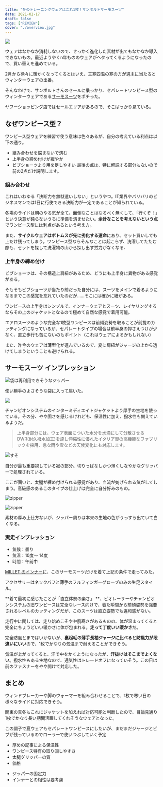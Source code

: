 ```yaml
---
title: "冬のトレーニングウェアはこれ1枚！サンボルトサーモスーツ"
date: 2021-02-17
draft: false
tags: ["REVIEW"]
cover: "./overview.jpg"
---
```


![ ](./overview.jpg)

ウェアはなかなか消耗しないので、せっかく進化した素材が出てもなかなか導入できないもの。最近ようやくn年もののウェアがヘタってくるようになったので、買い替えを進めている。

2月から徐々に暖かくなってくるとはいえ、三寒四温の寒の方が週末に当たるとウィンターウェアの出番。

そんなわけで、サンボルトさんのセールに乗っかり、セパレートワンピース型のウィンターウェアである[サーモスーツ](http://sunvolt.co.jp/item/s-ride_tseo.html)をポチった。

<LinkBox
  url="https://store.shopping.yahoo.co.jp/sunvolt-store/fma2017s2f.html"
  linkUrl="https://ck.jp.ap.valuecommerce.com/servlet/referral?sid=3171302&pid=887657037&vc_url=https%3A%2F%2Fstore.shopping.yahoo.co.jp%2Fsunvolt-store%2Ffma2017s2f.html"
/>

ヤフーショッピング店ではセールエリアがあるので、そこばっかり見ている。

## なぜワンピース型？

ワンピース型ウェアを練習で使う意味は色々あるが、自分の考えている利点は以下の通り。

- 組み合わせを悩まないで済む
- 上半身の締め付けが緩やか
- ビブショーツより用を足しやすい
  最後の点は、特に解説する部分もないので前の2点だけ説明します。

### 組み合わせ

これはいわゆる「決断力を無駄遣いしない」というやつ。IT業界やバリバリのビジネスマンでは1日に行使できる決断力が一定であることが知られている。

冬場のライドは朝のやる気が全て。面倒なことはなるべく無くして、「行くぞ！」という決意が鈍らないうちに準備を済ませたい。**余計なことを考えないという点**でワンピース型には利点があるという考え方。

また、**サイクルウェアはボトムスが先に劣化する運命**にあり、セット買いしても上だけ残ってしまう。ワンピース型ならそんなことは起こらず、洗濯してたたむ際も、セットを探して洗濯物の山から探し出す労力がなくなる、

### 上半身の締め付け

ビブショーツは、その構造上肩紐があるため、どうにも上半身に異物がある感覚がある。

そもそもビブショーツが当たり前だった自分には、スーツをメインで着るようになるまでこの感覚を忘れていたのだが……そこには確かに紐がある。

ワンピースの上半身はシンプルで、インナーウェアとスーツ、レイヤリングするならその上のジャケットとなるので極めて自然な感覚で着用可能。

エアロスーツのような完全な1枚型ワンピースは前傾姿勢を取ることが前提のカッティングになっているが、セパレートタイプの場合は前半身の押さえつけが少なく、直立歩行も苦にないのもポイント（これはウェアによるかもしれない）

また、昨今のウェアは薄型化が進んでいるので、夏に肩紐がジャージの上から透けてしまうということも避けられる。

## サーモスーツ インプレッション

![袋は再利用できそうなジッパー](./packing.jpg)

使い勝手のよさそうな袋に入って届いた。

![ ](./overview.jpg)

チャンピオンシステムのインターミディエイトジャケットより厚手の生地を使っている。その分、やや固さを感じるけれども、保温性に加え、撥水性も備えているようだ。

> 上半身部分には、ウェア表面についた水分を水滴にして分散させる DWR(耐久撥水加工)を施し伸縮性に優れたイタリア製の高機能なファブリックを採用、急な雨や雪などの天候変化にも対応します。

![すそ](./leg.jpg)

自分が最も重要視している裾の部分。切りっぱなしかつ薄くしなやかなグリッパーで処理されている。

ここが固いと、太腿が締め付けられる感覚があり、血流が妨げられる気がしてしまう。高級感のあるこのタイプの仕上げは完全に自分好みのもの。

![zipper](./zip1.jpg)

![zipper](./zip2.jpg)

素材の厚み上仕方ないが、ジッパー周りは本来の生地の色がうっすら出ていて白くなる。

### 実走インプレッション

- 気候：曇り
- 気温：10度～ 14度
- 時間：午前中

[MILLET のインナー](https://amzn.to/3pqy0W5)に、このサーモスーツだけを着て上記の条件で走ってみた。

アクセサリーはネックバフと薄手のフルフィンガーグローブのみの生足スタイル。

**着て最初に感じたことが「直立体勢の楽さ」 **、ビオレーサーやチャンピオンシステムの旧ワンピースは完全なレース向けで、着た瞬間から前傾姿勢を強要されるレベルのカッティングだが、このスーツは直立姿勢でも違和感がない。

走行中に関しては、走り始めこそやや肌寒さがあるものの、体が温まってくると完全にちょうどいい暖かさに体が包まれる。**走って丁度いい暖かさ**だ。

完全防風とまではいかないが、**裏起毛の薄手長袖ジャージに比べると防風力が段違いにいい**ので、1枚でかなりの気温まで耐えることができそう。

気温が上がってくると、汗で中をかくようになったが、**汗抜けはそこまでよくない**。撥水性もある生地なので、通気性はトレードオフになっていそう。この日は前のファスナーをやや開けて対応した。

## まとめ

ウィンドブレーカーや脚のウォーマーを組み合わせることで、1枚で寒い日の様々なライドに対応できそう。

関東の真冬もこれにジャケットを加えれば対応可能と判断したので、目論見通り1枚でかなり長い期間活躍してくれそうなウェアとなった。

この調子で夏ウェアもセパレートワンピースにしたいが、まだまだジャージとビブが残っているのでローラーで使いつぶしていく予定

<PositiveBox>

- 厚めの記事による保温性
- ワンピース特有の取り回しやすさ
- 太腿グリッパーの質
- 価格

</PositiveBox>

<NegativeBox>

- ジッパーの固定力
- インナーとの相性は要考慮

</NegativeBox>

<LinkBox url="https://store.shopping.yahoo.co.jp/sunvolt-store/fma2017s2f.html" />
